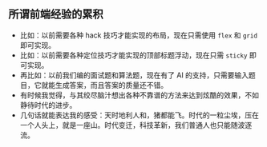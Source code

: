 ## 所谓前端经验的累积

- 比如：以前需要各种 hack 技巧才能实现的布局，现在只需使用 `flex` 和 `grid` 即可实现。
- 比如：以前需要各种定位技巧才能实现的顶部标题浮动，现在只需 `sticky` 即可实现。
- 再比如：以前我们编的面试题和算法题，现在有了 AI 的支持，只需要输入题目，它就能生成答案，而且答案的质量还不错。
- 有时候我觉得，与其绞尽脑汁想出各种不靠谱的方法来达到炫酷的效果，不如静待时代的进步。
- 几句话就能表达我的感受：天时地利人和，猪都能飞。时代的一粒尘埃，压在一个人头上，就是一座山。时代变迁，科技革新，我们普通人也只能随波逐流。
